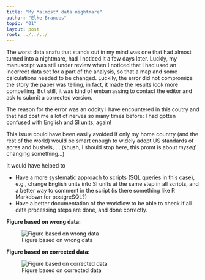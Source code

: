 ---
title: "My *almost* data nightmare"
author: "Elke Brandes"
topic: "01"
layout: post
root: ../../../
---

The worst data snafu that stands out in my mind was one that had almost turned into a nightmare, had I noticed it a few days later. Luckly, my manuscript was still under review when I noticed that I had used an incorrect data set for a part of the analysis, so that a map and some calculations needed to be changed. Luckily, the error did not compromize the story the paper was telling, in fact, it made the results look more compelling. But still, it was kind of embarrassing to contact the editor and ask to submit a corrected version. 

The reason for the error was an oddity I have encountered in this coutry and that had cost me a lot of nerves so many times before: I had gotten confused with English and SI units, again!

This issue could have been easily avoided if only my home country (and the rest of the world) would be smart enough to widely adopt US standards of acres and bushels, ... (shush, I should stop here, this promt is about *myself* changing something...)

It would have helped to

* Have a more systematic approach to scripts (SQL queries in this case), e.g., change English units into SI units at the same step in all scripts, and a better way to comment in the script (is there something like R Markdown for postgreSQL?)
* Have a better documentation of the workflow to be able to check if all data processing steps are done, and done correctly.










**Figure based on wrong data:**

![Figure based on wrong data](images/Fig4_error_blog.png)

**Figure based on corrected data:**

![Figure based on corrected data](images/Fig4_blog.png)

